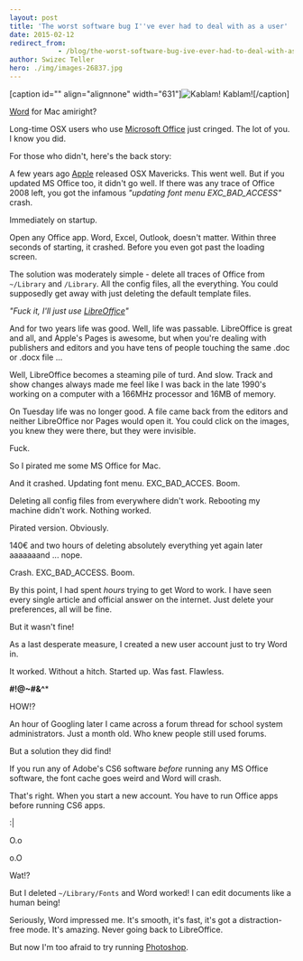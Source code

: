 ```yaml
---
layout: post
title: 'The worst software bug I''ve ever had to deal with as a user'
date: 2015-02-12
redirect_from: 
            - /blog/the-worst-software-bug-ive-ever-had-to-deal-with-as-a-user/swizec/6654
author: Swizec Teller
hero: ./img/images-26837.jpg
---
```

\[caption id="" align="alignnone" width="631"]![Kablam!](./img/images-26837.jpg "Kablam!") Kablam!\[/caption]



[Word](http://en.wikipedia.org/wiki/Microsoft_Word "Microsoft Word") for Mac amiright?



Long-time OSX users who use [Microsoft Office](http://office.microsoft.com/en-us/default.aspx "Microsoft Office") just cringed. The lot of you. I know you did.



For those who didn't, here's the back story:



A few years ago [Apple](http://www.apple.com "Apple") released OSX Mavericks. This went well. But if you updated MS Office too, it didn't go well. If there was any trace of Office 2008 left, you got the infamous _"updating font menu EXC_BAD_ACCESS"_ crash.



Immediately on startup.



Open any Office app. Word, Excel, Outlook, doesn't matter. Within three seconds of starting, it crashed. Before you even got past the loading screen.



The solution was moderately simple - delete all traces of Office from `~/Library` and `/Library`. All the config files, all the everything. You could supposedly get away with just deleting the default template files.



_"Fuck it, I'll just use [LibreOffice](http://www.libreoffice.org "LibreOffice")"_



And for two years life was good. Well, life was passable. LibreOffice is great and all, and Apple's Pages is awesome, but when you're dealing with publishers and editors and you have tens of people touching the same .doc or .docx file ...



Well, LibreOffice becomes a steaming pile of turd. And slow. Track and show changes always made me feel like I was back in the late 1990's working on a computer with a 166MHz processor and 16MB of memory.



On Tuesday life was no longer good. A file came back from the editors and neither LibreOffice nor Pages would open it. You could click on the images, you knew they were there, but they were invisible.



Fuck.



So I pirated me some MS Office for Mac.



And it crashed. Updating font menu. EXC_BAD_ACCES. Boom.



Deleting all config files from everywhere didn't work. Rebooting my machine didn't work. Nothing worked.



Pirated version. Obviously.



140€ and two hours of deleting absolutely everything yet again later aaaaaaand ... nope.



Crash. EXC_BAD_ACCESS. Boom.



By this point, I had spent _hours_ trying to get Word to work. I have seen every single article and official answer on the internet. Just delete your preferences, all will be fine.



But it wasn't fine!



As a last desperate measure, I created a new user account just to try Word in.



It worked. Without a hitch. Started up. Was fast. Flawless.



**#$%!#@$!@~#&^**\*



HOW!?



An hour of Googling later I came across a forum thread for school system administrators. Just a month old. Who knew people still used forums.



But a solution they did find!



If you run any of Adobe's CS6 software _before_ running any MS Office software, the font cache goes weird and Word will crash.



That's right. When you start a new account. You have to run Office apps before running CS6 apps.



:\|



O.o



o.O



Wat!?



But I deleted `~/Library/Fonts` and Word worked! I can edit documents like a human being!



Seriously, Word impressed me. It's smooth, it's fast, it's got a distraction-free mode. It's amazing. Never going back to LibreOffice.



But now I'm too afraid to try running [Photoshop](http://en.wikipedia.org/wiki/Adobe_Photoshop "Adobe Photoshop").